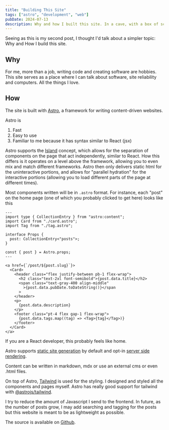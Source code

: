 ```yaml
---
title: "Building This Site"
tags: ["astro", "development", "web"]
pubDate: 2024-07-13
description: Why and how I built this site. In a cave, with a box of scraps.
---
```


Seeing as this is my second post, I thought I'd talk about
a simpler topic: Why and How I build this site.

## Why

For me, more than a job, writing code and creating software are hobbies. This site serves as a place
where I can talk about software, site reliability and computers. All the things I love.

## How

The site is built with [Astro](https://astro.build/), a framework for writing content-driven websites.

Astro is

1. Fast
2. Easy to use
3. Familiar to me because it has syntax similar to React (jsx)

Astro supports the [Island](https://docs.astro.build/en/concepts/islands/) concept, which allows for the separation of components on the page that act independently, similar to React. How this differs is it operates on a level above the framework, allowing you to even mix and match different frameworks. Astro then only delivers static html for the uninteractive portions, and allows for "parallel hydration" for the interactive portions (allowing you to load different parts of the page at different times).

Most components written will be in `.astro` format. For instance, each "post" on the home page (one of which you probably clicked to get here) looks like this

```astro
---
import type { CollectionEntry } from "astro:content";
import Card from "./card.astro";
import Tag from "./tag.astro";

interface Props {
  post: CollectionEntry<"posts">;
}

const { post } = Astro.props;
---

<a href={`/post/${post.slug}`}>
  <Card>
    <header class="flex justify-between pb-1 flex-wrap">
      <h2 class="text-2xl font-semibold">{post.data.title}</h2>
      <span class="text-gray-400 align-middle"
        >{post.data.pubDate.toDateString()}</span
      >
    </header>
    <p>
      {post.data.description}
    </p>
    <footer class="pt-4 flex gap-1 flex-wrap">
      {post.data.tags.map((tag) => <Tag>{tag}</Tag>)}
    </footer>
  </Card>
</a>
```

If you are a React developer, this probably feels like home.

Astro supports [static site generation](https://docs.astro.build/en/guides/routing/#static-ssg-mode) by default and opt-in [server side rendering](https://docs.astro.build/en/guides/server-side-rendering/).

Content can be written in markdown, mdx or use an external cms or even .html files.

On top of Astro, [Tailwind](https://tailwindcss.com/) is used for the styling. I designed and styled all the components and pages myself. Astro has really good support for tailwind with [@astrojs/tailwind](https://docs.astro.build/en/guides/integrations-guide/tailwind/).

I try to reduce the amount of Javascript I send to the frontend. In future, as the number of posts grow, I may add searching and tagging for the posts but this website is meant to be as lightweight as possible.

The source is available on [Github](https://github.com/chuakid/personalsite).
